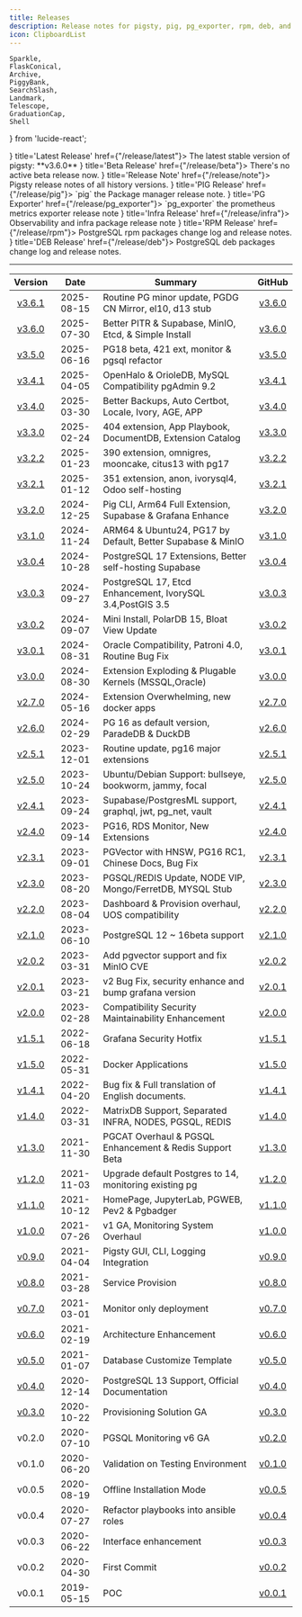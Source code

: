 ```yaml
---
title: Releases
description: Release notes for pigsty, pig, pg_exporter, rpm, deb, and other related projects.
icon: ClipboardList
---
```



    Sparkle,
    FlaskConical,
    Archive,
    PiggyBank,
    SearchSlash,
    Landmark,
    Telescope,
    GraduationCap,
    Shell
} from 'lucide-react';

<Cards>
    <Card icon={<Sparkle className="text-sky-700"/>} title='Latest Release' href={"/release/latest"}>
        The latest stable version of pigsty: **v3.6.0**
    </Card>
    <Card icon={<FlaskConical className="text-red-600"/>} title='Beta Release' href={"/release/beta"}>
        There's no active beta release now.
    </Card>
    <Card icon={<Archive className="text-red-600"/>} title='Release Note' href={"/release/note"}>
        Pigsty release notes of all history versions.
    </Card>
    <Card icon={<PiggyBank className="text-amber-500"/>} title='PIG Release' href={"/release/pig"}>
        `pig` the Package manager release note.
    </Card>
    <Card icon={<Telescope className={"text-violet-500"}/>} title='PG Exporter' href={"/release/pg_exporter"}>
        `pg_exporter` the prometheus metrics exporter release note
    </Card>
    <Card icon={<Landmark className="text-emerald-600"/>} title='Infra Release' href={"/release/infra"}>
        Observability and infra package release note
    </Card>
    <Card icon={<GraduationCap className="text-blue-400"/>} title='RPM Release' href={"/release/rpm"}>
        PostgreSQL rpm packages change log and release notes.
    </Card>
    <Card icon={<Shell className="text-orange-600"/>} title='DEB Release' href={"/release/deb"}>
        PostgreSQL deb packages change log and release notes.
    </Card>
</Cards>

--------

|           Version            |    Date    | Summary                                                    |                                          GitHub                                           |
|:----------------------------:|:----------:|------------------------------------------------------------|:-----------------------------------------------------------------------------------------:|
| [v3.6.1](/release/note#v361) | 2025-08-15 | Routine PG minor update, PGDG CN Mirror, el10, d13 stub    |               [v3.6.0](https://github.com/pgsty/pigsty/releases/tag/v3.6.0)               |
| [v3.6.0](/release/note#v360) | 2025-07-30 | Better PITR & Supabase, MinIO, Etcd, & Simple Install      |               [v3.6.0](https://github.com/pgsty/pigsty/releases/tag/v3.6.0)               |
| [v3.5.0](/release/note#v350) | 2025-06-16 | PG18 beta, 421 ext, monitor & pgsql refactor               |               [v3.5.0](https://github.com/pgsty/pigsty/releases/tag/v3.5.0)               |
| [v3.4.1](/release/note/v341) | 2025-04-05 | OpenHalo & OrioleDB, MySQL Compatibility pgAdmin 9.2       |               [v3.4.1](https://github.com/pgsty/pigsty/releases/tag/v3.4.1)               |
| [v3.4.0](/release/note/v340) | 2025-03-30 | Better Backups, Auto Certbot, Locale, Ivory, AGE, APP      |               [v3.4.0](https://github.com/pgsty/pigsty/releases/tag/v3.4.0)               |
| [v3.3.0](/release/note/v330) | 2025-02-24 | 404 extension, App Playbook, DocumentDB, Extension Catalog |               [v3.3.0](https://github.com/pgsty/pigsty/releases/tag/v3.3.2)               |
| [v3.2.2](/release/note/v322) | 2025-01-23 | 390 extension, omnigres, mooncake, citus13 with pg17       |               [v3.2.2](https://github.com/pgsty/pigsty/releases/tag/v3.2.2)               |
| [v3.2.1](/release/note/v321) | 2025-01-12 | 351 extension, anon, ivorysql4, Odoo self-hosting          |               [v3.2.1](https://github.com/pgsty/pigsty/releases/tag/v3.2.1)               |
| [v3.2.0](/release/note/v320) | 2024-12-25 | Pig CLI, Arm64 Full Extension, Supabase & Grafana Enhance  |               [v3.2.0](https://github.com/pgsty/pigsty/releases/tag/v3.2.0)               |
| [v3.1.0](/release/note/v310) | 2024-11-24 | ARM64 & Ubuntu24, PG17 by Default, Better Supabase & MinIO |               [v3.1.0](https://github.com/pgsty/pigsty/releases/tag/v3.1.0)               |
| [v3.0.4](/release/note/v304) | 2024-10-28 | PostgreSQL 17 Extensions, Better self-hosting Supabase     |               [v3.0.4](https://github.com/pgsty/pigsty/releases/tag/v3.0.4)               |
| [v3.0.3](/release/note/v303) | 2024-09-27 | PostgreSQL 17, Etcd Enhancement, IvorySQL 3.4,PostGIS 3.5  |               [v3.0.3](https://github.com/pgsty/pigsty/releases/tag/v3.0.3)               |
| [v3.0.2](/release/note/v302) | 2024-09-07 | Mini Install, PolarDB 15, Bloat View Update                |               [v3.0.2](https://github.com/pgsty/pigsty/releases/tag/v3.0.2)               |
| [v3.0.1](/release/note/v301) | 2024-08-31 | Oracle Compatibility, Patroni 4.0, Routine Bug Fix         |               [v3.0.1](https://github.com/pgsty/pigsty/releases/tag/v3.0.1)               |
| [v3.0.0](/release/note/v300) | 2024-08-30 | Extension Exploding & Plugable Kernels (MSSQL,Oracle)      |               [v3.0.0](https://github.com/pgsty/pigsty/releases/tag/v3.0.0)               |
| [v2.7.0](/release/note/v270) | 2024-05-16 | Extension Overwhelming, new docker apps                    |               [v2.7.0](https://github.com/pgsty/pigsty/releases/tag/v2.7.0)               |
| [v2.6.0](/release/note/v260) | 2024-02-29 | PG 16 as default version, ParadeDB & DuckDB                |               [v2.6.0](https://github.com/pgsty/pigsty/releases/tag/v2.6.0)               |
| [v2.5.1](/release/note/v251) | 2023-12-01 | Routine update, pg16 major extensions                      |               [v2.5.1](https://github.com/pgsty/pigsty/releases/tag/v2.5.1)               |
| [v2.5.0](/release/note/v250) | 2023-10-24 | Ubuntu/Debian Support: bullseye, bookworm, jammy, focal    |               [v2.5.0](https://github.com/pgsty/pigsty/releases/tag/v2.5.0)               |
| [v2.4.1](/release/note/v241) | 2023-09-24 | Supabase/PostgresML support, graphql, jwt, pg_net, vault   |               [v2.4.1](https://github.com/pgsty/pigsty/releases/tag/v2.4.1)               |
| [v2.4.0](/release/note/v240) | 2023-09-14 | PG16, RDS Monitor, New Extensions                          |               [v2.4.0](https://github.com/pgsty/pigsty/releases/tag/v2.4.0)               |
| [v2.3.1](/release/note/v231) | 2023-09-01 | PGVector with HNSW, PG16 RC1, Chinese Docs, Bug Fix        |               [v2.3.1](https://github.com/pgsty/pigsty/releases/tag/v2.3.1)               |
| [v2.3.0](/release/note/v230) | 2023-08-20 | PGSQL/REDIS Update, NODE VIP, Mongo/FerretDB, MYSQL Stub   |               [v2.3.0](https://github.com/pgsty/pigsty/releases/tag/v2.3.0)               |
| [v2.2.0](/release/note/v220) | 2023-08-04 | Dashboard & Provision overhaul, UOS compatibility          |               [v2.2.0](https://github.com/pgsty/pigsty/releases/tag/v2.2.0)               |
| [v2.1.0](/release/note/v210) | 2023-06-10 | PostgreSQL 12 ~ 16beta support                             |               [v2.1.0](https://github.com/pgsty/pigsty/releases/tag/v2.1.0)               |
| [v2.0.2](/release/note/v202) | 2023-03-31 | Add pgvector support and fix MinIO CVE                     |               [v2.0.2](https://github.com/pgsty/pigsty/releases/tag/v2.0.2)               |
| [v2.0.1](/release/note/v201) | 2023-03-21 | v2 Bug Fix, security enhance and bump grafana version      |               [v2.0.1](https://github.com/pgsty/pigsty/releases/tag/v2.0.1)               |
| [v2.0.0](/release/note/v200) | 2023-02-28 | Compatibility Security Maintainability Enhancement         |               [v2.0.0](https://github.com/pgsty/pigsty/releases/tag/v2.0.0)               |
| [v1.5.1](/release/note/v151) | 2022-06-18 | Grafana Security Hotfix                                    |               [v1.5.1](https://github.com/pgsty/pigsty/releases/tag/v1.5.1)               |
| [v1.5.0](/release/note/v150) | 2022-05-31 | Docker Applications                                        |               [v1.5.0](https://github.com/pgsty/pigsty/releases/tag/v1.5.0)               |
| [v1.4.1](/release/note/v141) | 2022-04-20 | Bug fix & Full translation of English documents.           |               [v1.4.1](https://github.com/pgsty/pigsty/releases/tag/v1.4.1)               |
| [v1.4.0](/release/note/v140) | 2022-03-31 | MatrixDB Support, Separated INFRA, NODES, PGSQL, REDIS     |               [v1.4.0](https://github.com/pgsty/pigsty/releases/tag/v1.4.0)               |
| [v1.3.0](/release/note/v130) | 2021-11-30 | PGCAT Overhaul & PGSQL Enhancement & Redis Support Beta    |               [v1.3.0](https://github.com/pgsty/pigsty/releases/tag/v1.3.0)               |
| [v1.2.0](/release/note/v120) | 2021-11-03 | Upgrade default Postgres to 14, monitoring existing pg     |               [v1.2.0](https://github.com/pgsty/pigsty/releases/tag/v1.2.0)               |
| [v1.1.0](/release/note/v110) | 2021-10-12 | HomePage, JupyterLab, PGWEB, Pev2 & Pgbadger               |               [v1.1.0](https://github.com/pgsty/pigsty/releases/tag/v1.1.0)               |
| [v1.0.0](/release/note/v100) | 2021-07-26 | v1 GA, Monitoring System Overhaul                          |               [v1.0.0](https://github.com/pgsty/pigsty/releases/tag/v1.0.0)               |
| [v0.9.0](/release/note/v090) | 2021-04-04 | Pigsty GUI, CLI, Logging Integration                       |               [v0.9.0](https://github.com/pgsty/pigsty/releases/tag/v0.9.0)               |
| [v0.8.0](/release/note/v080) | 2021-03-28 | Service Provision                                          |               [v0.8.0](https://github.com/pgsty/pigsty/releases/tag/v0.8.0)               |
| [v0.7.0](/release/note/v070) | 2021-03-01 | Monitor only deployment                                    |               [v0.7.0](https://github.com/pgsty/pigsty/releases/tag/v0.7.0)               |
| [v0.6.0](/release/note/v060) | 2021-02-19 | Architecture Enhancement                                   |               [v0.6.0](https://github.com/pgsty/pigsty/releases/tag/v0.6.0)               |
| [v0.5.0](/release/note/v050) | 2021-01-07 | Database Customize Template                                |               [v0.5.0](https://github.com/pgsty/pigsty/releases/tag/v0.5.0)               |
| [v0.4.0](/release/note/v040) | 2020-12-14 | PostgreSQL 13 Support, Official Documentation              |               [v0.4.0](https://github.com/pgsty/pigsty/releases/tag/v0.4.0)               |
| [v0.3.0](/release/note/v030) | 2020-10-22 | Provisioning Solution GA                                   |               [v0.3.0](https://github.com/pgsty/pigsty/releases/tag/v0.3.0)               |
|            v0.2.0            | 2020-07-10 | PGSQL Monitoring v6 GA                                     | [v0.2.0](https://github.com/pgsty/pigsty/commit/385e33a62a19817e8ba19997260e6b77d99fe2ba) |
|            v0.1.0            | 2020-06-20 | Validation on Testing Environment                          | [v0.1.0](https://github.com/pgsty/pigsty/commit/1cf2ea5ee91db071de00ec805032928ff582453b) |
|            v0.0.5            | 2020-08-19 | Offline Installation Mode                                  | [v0.0.5](https://github.com/pgsty/pigsty/commit/0fe9e829b298fe5e56307de3f78c95071de28245) |
|            v0.0.4            | 2020-07-27 | Refactor playbooks into ansible roles                      | [v0.0.4](https://github.com/pgsty/pigsty/commit/90b44259818d2c71e37df5250fe8ed1078a883d0) |
|            v0.0.3            | 2020-06-22 | Interface enhancement                                      | [v0.0.3](https://github.com/pgsty/pigsty/commit/4c5c68ccd57bc32a9e9c98aa3f264aa19f45c7ee) |
|            v0.0.2            | 2020-04-30 | First Commit                                               | [v0.0.2](https://github.com/pgsty/pigsty/commit/dd646775624ddb33aef7884f4f030682bdc371f8) |
|            v0.0.1            | 2019-05-15 | POC                                                        |   [v0.0.1](https://github.com/Vonng/pg/commit/fa2ade31f8e81093eeba9d966c20120054f0646b)   |

